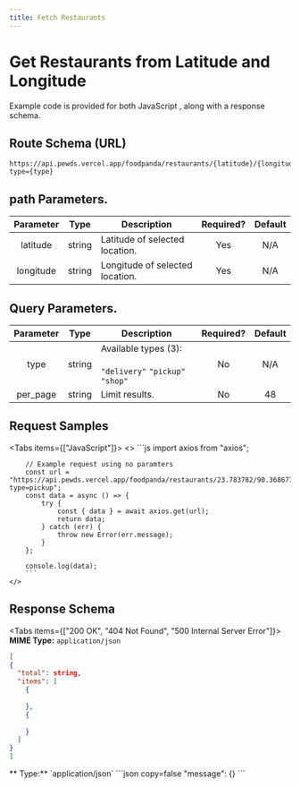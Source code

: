 ```yaml
---
title: Fetch Restaurants 
---
```



# Get Restaurants from Latitude and Longitude 

Example code is provided for both JavaScript , along with a response schema.

## Route Schema (URL)

```
https://api.pewds.vercel.app/foodpanda/restaurants/{latitude}/{longitude}?type={type}
```

## path Parameters.



| Parameter |                                                                           Type                                                                            | Description                                                               | Required? | Default |
| :-------: | :-------------------------------------------------------------------------------------------------------------------------------------------------------: | ------------------------------------------------------------------------- | :-------: | :-----: |
|   latitude   |    string | Latitude of selected location. |    Yes     |   N/A   |
|   longitude   |    string | Longitude of selected location. |    Yes     |   N/A   |

## Query Parameters.



| Parameter |                                                                           Type                                                                            | Description                                                               | Required? | Default |
| :-------: | :-------------------------------------------------------------------------------------------------------------------------------------------------------: | ------------------------------------------------------------------------- | :-------: | :-----: |
|   type   |    string | Available types (3): <br></br>`"delivery"` `"pickup"` `"shop"` |    No     |   N/A   |
|   per_page   |    string | Limit results. |    No     |   48  |




## Request Samples

<Tabs items={["JavaScript"]}>
  <Tab>
    <>
        ```js
        import axios from "axios";

        // Example request using no paramters
        const url = "https://api.pewds.vercel.app/foodpanda/restaurants/23.783782/90.368677?type=pickup";
        const data = async () => {
            try {
                const { data } = await axios.get(url);
                return data;
            } catch (err) {
                throw new Error(err.message);
            }
        };

        console.log(data);
        ```
    </>

  </Tab>
 
</Tabs>

## Response Schema

<Tabs items={["200 OK", "404 Not Found", "500 Internal Server Error"]}>
  <Tab>
  **MIME Type:** `application/json`
  ```json copy=false
  [
  {
    "total": string,
    "items": [
      {
        
      },
      {
        
      }
    ]
  }
]
  ```
  </Tab>
  <Tab>
  ** Type:** `application/json`
  ```json copy=false
  "message": {}
  ```
  </Tab>

</Tabs>
